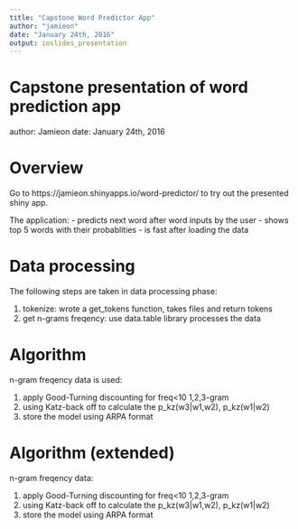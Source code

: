 ```yaml
---
title: "Capstone Word Predictor App"
author: "jamieon"
date: "January 24th, 2016"
output: ioslides_presentation
---
```



Capstone presentation of word prediction app
========================================================

author: Jamieon
date: January 24th, 2016


Overview
========================================================

Go to https://jamieon.shinyapps.io/word-predictor/ to try out the presented shiny app.

The application:
- predicts next word after word inputs by the user
- shows top 5 words with their probablities
- is fast after loading the data


Data processing
========================================================
The following steps are taken in data processing phase:

1. tokenize: wrote a get_tokens function, takes files and return tokens
2. get n-grams freqency: use data.table library processes the data


Algorithm
========================================================
n-gram freqency data is used: 

1. apply Good-Turning discounting for freq<10 1,2,3-gram 
2. using Katz-back off to calculate the p_kz(w3|w1,w2), p_kz(w1|w2)
3. store the model using ARPA format


Algorithm (extended)
========================================================
n-gram freqency data: 

1. apply Good-Turning discounting for freq<10 1,2,3-gram 
2. using Katz-back off to calculate the p_kz(w3|w1,w2), p_kz(w1|w2)
3. store the model using ARPA format



